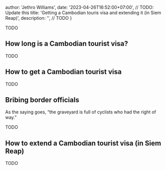 
  author: 'Jethro Williams',
  date: '2023-04-26T16:52:00+07:00', // TODO: Update this
  title: 'Getting a Cambodian touris visa and extending it (in Siem Reap)',
  description: '', // TODO
}


TODO

## How long is a Cambodian tourist visa?

TODO

## How to get a Cambodian tourist visa

TODO

## Bribing border officials

As the saying goes, “the graveyard is full of cyclists who had the right of way.”

TODO

## How to extend a Cambodian tourist visa (in Siem Reap)

TODO


